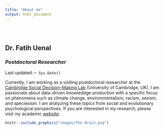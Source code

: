 ```yaml
---
title: "About me"
output: html_document
---
```


<style type="text/css">
.title {
  display: none;
}

#getting-started img {
  margin-right: 10px;
}

</style>

<div class="row" style="padding-top: 30px;">
<div class="col-sm-6">

# **Dr. Fatih Uenal**
### *Postdoctoral Researcher* {style="padding-top: 0px;"}

Last updated: `r Sys.Date()`


Currently, I am working as a visiting postdoctoral researcher at the [Cambridge Social Decision-Making Lab](https://www.sdmlab.psychol.cam.ac.uk/) (University of Cambridge, UK). I am passionate about data-driven knowleddge production  with a specific focus on phenomena such as climate change, environmentalism, racism, sexism, and speciesism. I am analyzing these topics from social and evolutionary psychological perspectives. 
If you are interested in my research, please visit my academic [website](https://scholar.harvard.edu/fatih-uenal).

</div>
<div class="col-sm-6">

<a href="https://scholar.harvard.edu/fatih-uenal">
```r
knitr::include_graphics("images/The Brain.png")
```
</a>


</div>
</div>
